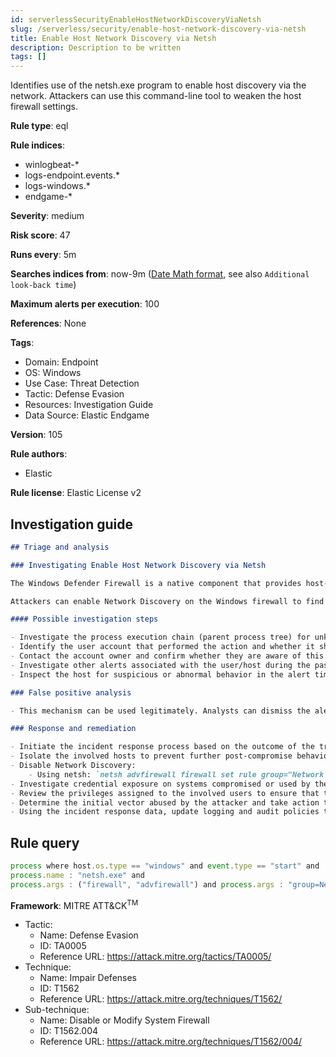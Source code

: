 ```yaml
---
id: serverlessSecurityEnableHostNetworkDiscoveryViaNetsh
slug: /serverless/security/enable-host-network-discovery-via-netsh
title: Enable Host Network Discovery via Netsh
description: Description to be written
tags: []
---
```


<div id="enable-host-network-discovery-via-netsh"></div>

Identifies use of the netsh.exe program to enable host discovery via the network. Attackers can use this command-line tool to weaken the host firewall settings.

**Rule type**: eql

**Rule indices**: 

* winlogbeat-*
* logs-endpoint.events.*
* logs-windows.*
* endgame-*

**Severity**: medium

**Risk score**: 47

**Runs every**: 5m

**Searches indices from**: now-9m ([Date Math format](((ref))/common-options.html#date-math), see also <DocLink id="serverlessSecurityRulesUiCreate" section="set-the-rules-schedule">`Additional look-back time`</DocLink>)

**Maximum alerts per execution**: 100

**References**: None

**Tags**: 

* Domain: Endpoint
* OS: Windows
* Use Case: Threat Detection
* Tactic: Defense Evasion
* Resources: Investigation Guide
* Data Source: Elastic Endgame

**Version**: 105

**Rule authors**: 

* Elastic

**Rule license**: Elastic License v2

## Investigation guide

```markdown
## Triage and analysis

### Investigating Enable Host Network Discovery via Netsh

The Windows Defender Firewall is a native component that provides host-based, two-way network traffic filtering for a device and blocks unauthorized network traffic flowing into or out of the local device.

Attackers can enable Network Discovery on the Windows firewall to find other systems present in the same network. Systems with this setting enabled will communicate with other systems using broadcast messages, which can be used to identify targets for lateral movement. This rule looks for the setup of this setting using the netsh utility.

#### Possible investigation steps

- Investigate the process execution chain (parent process tree) for unknown processes. Examine their executable files for prevalence, whether they are located in expected locations, and if they are signed with valid digital signatures.
- Identify the user account that performed the action and whether it should perform this kind of action.
- Contact the account owner and confirm whether they are aware of this activity.
- Investigate other alerts associated with the user/host during the past 48 hours.
- Inspect the host for suspicious or abnormal behavior in the alert timeframe.

### False positive analysis

- This mechanism can be used legitimately. Analysts can dismiss the alert if the Administrator is aware of the activity and there are justifications for this configuration.

### Response and remediation

- Initiate the incident response process based on the outcome of the triage.
- Isolate the involved hosts to prevent further post-compromise behavior.
- Disable Network Discovery:
    - Using netsh: `netsh advfirewall firewall set rule group="Network Discovery" new enable=No`
- Investigate credential exposure on systems compromised or used by the attacker to ensure all compromised accounts are identified. Reset passwords for these accounts and other potentially compromised credentials, such as email, business systems, and web services.
- Review the privileges assigned to the involved users to ensure that the least privilege principle is being followed.
- Determine the initial vector abused by the attacker and take action to prevent reinfection through the same vector.
- Using the incident response data, update logging and audit policies to improve the mean time to detect (MTTD) and the mean time to respond (MTTR).
```

## Rule query

```js
process where host.os.type == "windows" and event.type == "start" and
process.name : "netsh.exe" and
process.args : ("firewall", "advfirewall") and process.args : "group=Network Discovery" and process.args : "enable=Yes"

```

**Framework**: MITRE ATT&CK<sup>TM</sup>

* Tactic:
    * Name: Defense Evasion
    * ID: TA0005
    * Reference URL: https://attack.mitre.org/tactics/TA0005/
* Technique:
    * Name: Impair Defenses
    * ID: T1562
    * Reference URL: https://attack.mitre.org/techniques/T1562/
* Sub-technique:
    * Name: Disable or Modify System Firewall
    * ID: T1562.004
    * Reference URL: https://attack.mitre.org/techniques/T1562/004/

